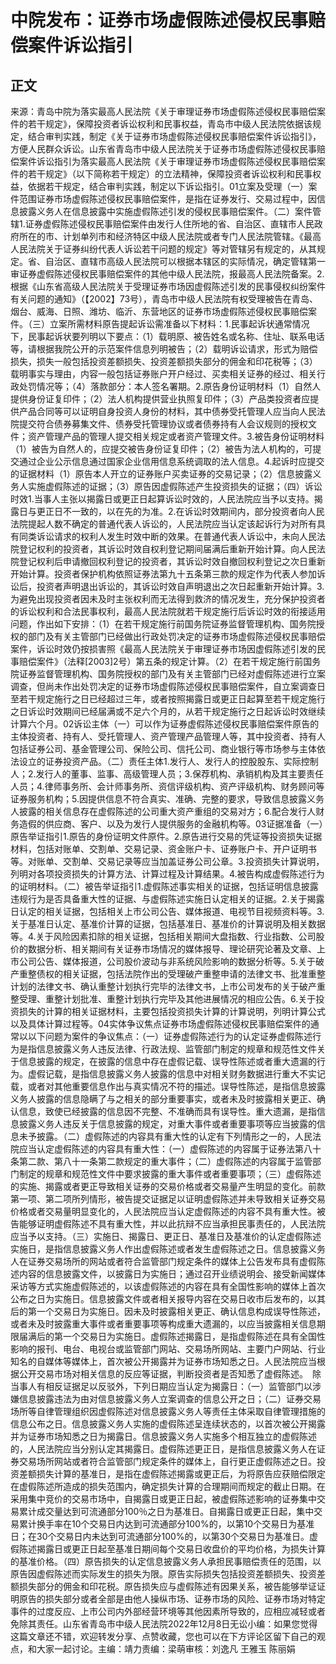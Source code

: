 # 中院发布：证券市场虚假陈述侵权民事赔偿案件诉讼指引
## 正文
来源：青岛中院为落实最高人民法院《关于审理证券市场虚假陈述侵权民事赔偿案件的若干规定》，保障投资者诉讼权利和民事权益，青岛市中级人民法院依据该规定，结合审判实践，制定《关于证券市场虚假陈述侵权民事赔偿案件诉讼指引》，方便人民群众诉讼。山东省青岛市中级人民法院关于证券市场虚假陈述侵权民事赔偿案件诉讼指引为落实最高人民法院《关于审理证券市场虚假陈述侵权民事赔偿案件的若干规定》（以下简称若干规定）的立法精神，保障投资者诉讼权利和民事权益，依据若干规定，结合审判实践，制定以下诉讼指引。01立案及受理（一）案件范围证券市场虚假陈述侵权民事赔偿案件，是指在证券发行、交易过程中，因信息披露义务人在信息披露中实施虚假陈述引发的侵权民事赔偿案件。（二）案件管辖1.证券虚假陈述侵权民事赔偿案件由发行人住所地的省、自治区、直辖市人民政府所在的市、计划单列市和经济特区中级人民法院或者专门人民法院管辖。《最高人民法院关于证券纠纷代表人诉讼若干问题的规定》等对管辖另有规定的，从其规定。省、自治区、直辖市高级人民法院可以根据本辖区的实际情况，确定管辖第一审证券虚假陈述侵权民事赔偿案件的其他中级人民法院，报最高人民法院备案。2.根据《山东省高级人民法院关于受理证券市场因虚假陈述引发的民事侵权纠纷案件有关问题的通知》（【2002】73号），青岛市中级人民法院有权受理被告在青岛、烟台、威海、日照、潍坊、临沂、东营地区的证券市场虚假陈述侵权民事赔偿案件。（三）立案所需材料原告提起诉讼需准备以下材料：1.民事起诉状通常情况下，民事起诉状要列明以下要点：（1）载明原、被告姓名或名称、住址、联系电话等，请根据我院公开的示范案件信息列明被告；（2）载明诉讼请求，形式为赔偿损失，损失一般包括投资差额损失、投资差额损失部分的佣金和印花税等；（3）载明事实与理由，内容一般包括证券账户开户经过、买卖相关证券的经过、相关行政处罚情况等；（4）落款部分：本人签名署期。2.原告身份证明材料（1）自然人提供身份证复印件；（2）法人机构提供营业执照复印件；（3）产品类投资者应提供产品合同等可以证明自身投资人身份的材料，其中债券受托管理人应当向人民法院提交符合债券募集文件、债券受托管理协议或者债券持有人会议规则的授权文件；资产管理产品的管理人提交相关规定或者资产管理文件。3.被告身份证明材料（1）被告为自然人的，应提交被告身份证复印件；（2）被告为法人机构的，可提交通过企业公示信息通过国家企业信用信息系统调取的法人信息。4.起诉时应提交的证据材料（1）原告本人开立的证券账户买卖证券的交易记录；（2）信息披露义务人实施虚假陈述的证据；（3）原告因虚假陈述产生投资损失的证据；（四）诉讼时效1.当事人主张以揭露日或更正日起算诉讼时效的，人民法院应当予以支持。揭露日与更正日不一致的，以在先的为准。2.在诉讼时效期间内，部分投资者向人民法院提起人数不确定的普通代表人诉讼的，人民法院应当认定该起诉行为对所有具有同类诉讼请求的权利人发生时效中断的效果。在普通代表人诉讼中，未向人民法院登记权利的投资者，其诉讼时效自权利登记期间届满后重新开始计算。向人民法院登记权利后申请撤回权利登记的投资者，其诉讼时效自撤回权利登记之次日重新开始计算。投资者保护机构依照证券法第九十五条第三款的规定作为代表人参加诉讼后，投资者声明退出诉讼的，其诉讼时效自声明退出之次日起重新开始计算。3.为避免出现投资者因未及时主张权利而无法得到救济的情况发生，充分保护投资者的诉讼权利和合法民事权利，最高人民法院就若干规定施行后诉讼时效的衔接适用问题，作出如下安排：（1）在若干规定施行前国务院证券监督管理机构、国务院授权的部门及有关主管部门已经做出行政处罚决定的证券市场虚假陈述侵权民事赔偿案件，诉讼时效仍按损害照《最高人民法院关于审理证券市场因虚假陈述引发的民事赔偿案件》（法释[2003]2号）第五条的规定计算。（2）在若干规定施行前国务院证券监督管理机构、国务院授权的部门及有关主管部门已经对虚假陈述进行立案调查，但尚未作出处罚决定的证券市场虚假陈述侵权民事赔偿案件，自立案调查日至若干规定施行之日已经超过三年，或者按照揭露日或更正日起算至若干规定施行之日诉讼时效期间已经届满或不足六个月的，从若干规定施行之日起诉讼时效继续计算六个月。02诉讼主体（一）可以作为证券虚假陈述侵权民事赔偿案件原告的主体投资者、持有人、受托管理人、资产管理产品管理人等，其中投资者、持有人包括证券公司、基金管理公司、保险公司、信托公司、商业银行等市场参与主体依法设立的证券投资产品。（二）责任主体1.发行人、发行人的控股股东、实际控制人；2.发行人的董事、监事、高级管理人员；3.保荐机构、承销机构及其主要责任人员；4.律师事务所、会计师事务所、资信评级机构、资产评级机构、财务顾问等证券服务机构；5.因提供信息不符合真实、准确、完整的要求，导致信息披露义务人披露的相关信息存在虚假陈述的公司重大资产重组的交易对方；6.配合发行人财务造假的供应商、客户、以及为发行人提供服务的金融机构等。03证据准备（一）原告举证指引1.原告的身份证明文件原件。2.原告进行交易的凭证等投资损失证据材料，包括对账单、交割单、交易记录、资金账户卡、证券账户卡、开户证明书等。对账单、交割单、交易记录等应当加盖证券公司公章。3.投资损失计算说明，列明对各项投资损失的计算方法、计算过程及计算结果。4.被告构成虚假陈述行为的证明材料。（二）被告举证指引1.虚假陈述事实相关的证据，包括证明信息披露违规行为是否具备重大性的证据、与虚假陈述实施日认定相关的证据。2.关于揭露日认定的相关证据，包括相关上市公司公告、媒体报道、电视节目视频资料等。3.关于基准日认定、基准价计算的证据，包括基准日、基准价的计算说明及相关数据等。4.关于风险因素扣除的相关证据，包括相关期间大盘指数、行业指数、公司股价的数据分析、相关期间有关证券市场情况的媒体报导、理论研究论著及文章、上市公司公告、媒体报道，公司股价波动与非系统风险影响的数据分析等。5.关于破产重整债权的相关证据，包括法院作出的受理破产重整申请的法律文书、批准重整计划的法律文书、确认重整计划执行完毕的法律文书，上市公司发布的关于破产重整受理、重整计划批准、重整计划执行完毕及其他进展情况的相应公告。6.关于投资损失的计算的相关证据材料，主要包括投资损失计算的计算说明，列明计算公式以及具体计算过程等。04实体争议焦点证券市场虚假陈述侵权民事赔偿案件的通常以以下问题为案件的争议焦点：（一）证券虚假陈述行为的认定证券虚假陈述行为是指信息披露义务人违反法律、行政法规、监管部门制定的规章和规范性文件关于信息披露的规定，在披露的信息中存在虚假记载、误导性陈述或者重大遗漏的行为。虚假记载，是指信息披露义务人披露的信息中对相关财务数据进行重大不实记载，或者对其他重要信息作出与真实情况不符的描述。误导性陈述，是指信息披露义务人披露的信息隐瞒了与之相关的部分重要事实，或者未及时披露相关更正、确认信息，致使已经披露的信息因不完整、不准确而具有误导性。重大遗漏，是指信息披露义务人违反关于信息披露的规定，对重大事件或者重要事项等应当披露的信息未予披露。（二）虚假陈述的内容具有重大性的认定有下列情形之一的，人民法院应当认定虚假陈述的内容具有重大性：（一）虚假陈述的内容属于证券法第八十条第二款、第八十一条第二款规定的重大事件；（二）虚假陈述的内容属于监管部门制定的规章和规范性文件中要求披露的重大事件或者重要事项；（三）虚假陈述的实施、揭露或者更正导致相关证券的交易价格或者交易量产生明显的变化。前款第一项、第二项所列情形，被告提交证据足以证明虚假陈述并未导致相关证券交易价格或者交易量明显变化的，人民法院应当认定虚假陈述的内容不具有重大性。被告能够证明虚假陈述不具有重大性，并以此抗辩不应当承担民事责任的，人民法院应当予以支持。（三）实施日、揭露日、更正日、基准日及基准价的认定虚假陈述实施日，是指信息披露义务人作出虚假陈述或者发生虚假陈述之日。信息披露义务人在证券交易场所的网站或者符合监管部门规定条件的媒体上公告发布具有虚假陈述内容的信息披露文件，以披露日为实施日；通过召开业绩说明会、接受新闻媒体采访等方式实施虚假陈述的，以该虚假陈述的内容在具有全国性影响的媒体上首次公布之日为实施日。信息披露文件或者相关报导内容在交易日收市后发布的，以其后的第一个交易日为实施日。因未及时披露相关更正、确认信息构成误导性陈述，或者未及时披露重大事件或者重要事项等构成重大遗漏的，以应当披露相关信息期限届满后的第一个交易日为实施日。虚假陈述揭露日，是指虚假陈述在具有全国性影响的报刊、电台、电视台或监管部门网站、交易场所网站、主要门户网站、行业知名的自媒体等媒体上，首次被公开揭露并为证券市场知悉之日。人民法院应当根据公开交易市场对相关信息的反应等证据，判断投资者是否知悉了虚假陈述。　除当事人有相反证据足以反驳外，下列日期应当认定为揭露日：（一）监管部门以涉嫌信息披露违法为由对信息披露义务人立案调查的信息公开之日；（二）证券交易场所等自律管理组织因虚假陈述对信息披露义务人等责任主体采取自律管理措施的信息公布之日。信息披露义务人实施的虚假陈述呈连续状态的，以首次被公开揭露并为证券市场知悉之日为揭露日。信息披露义务人实施多个相互独立的虚假陈述的，人民法院应当分别认定其揭露日。虚假陈述更正日，是指信息披露义务人在证券交易场所网站或者符合监管部门规定条件的媒体上，自行更正虚假陈述之日。投资差额损失计算的基准日，是指在虚假陈述揭露或更正后，为将原告应获赔偿限定在虚假陈述所造成的损失范围内，确定损失计算的合理期间而规定的截止日期。在采用集中竞价的交易市场中，自揭露日或更正日起，被虚假陈述影响的证券集中交易累计成交量达到可流通部分100％之日为基准日。自揭露日或更正日起，集中交易累计换手率在10个交易日内达到可流通部分100%的，以第10个交易日为基准日；在30个交易日内未达到可流通部分100%的，以第30个交易日为基准日。虚假陈述揭露日或更正日起至基准日期间每个交易日收盘价的平均价格，为损失计算的基准价格。（四）原告损失的认定信息披露义务人承担民事赔偿责任的范围，以原告因虚假陈述而实际发生的损失为限。原告实际损失包括投资差额损失、投资差额损失部分的佣金和印花税。原告损失应与虚假陈述有因果关系，被告能够举证证明原告的损失部分或者全部是由他人操纵市场、证券市场的风险、证券市场对特定事件的过度反应、上市公司内外部经营环境等其他因素所导致的，应相应减轻或者免除其责任。山东省青岛市中级人民法院2022年12月8日无讼小编：如果您觉得这篇文章还不错，欢迎转发分享、点赞收藏，您也可以在下方评论区留下自己的观点，和大家一起讨论。主编：靖力责编：梁萌审核：刘逸凡 王雅玉 陈丽娟